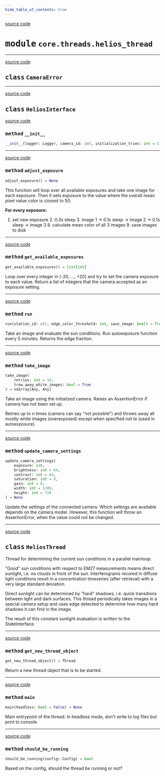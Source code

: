 ```yaml
---
hide_table_of_contents: true
---
```


<!-- markdownlint-disable -->

<a href="https://github.com/tum-esm/pyra/tree/main/packages/core/threads/helios_thread.py#L0" className="SourceCodeLinkBadge">source code</a>

# <kbd>module</kbd> `core.threads.helios_thread`






---

<a href="https://github.com/tum-esm/pyra/tree/main/packages/core/threads/helios_thread.py#L21" className="SourceCodeLinkBadge">source code</a>

## <kbd>class</kbd> `CameraError`








---

<a href="https://github.com/tum-esm/pyra/tree/main/packages/core/threads/helios_thread.py#L25" className="SourceCodeLinkBadge">source code</a>

## <kbd>class</kbd> `HeliosInterface`




<a href="https://github.com/tum-esm/pyra/tree/main/packages/core/threads/helios_thread.py#L26" className="SourceCodeLinkBadge">source code</a>

### <kbd>method</kbd> `__init__`

```python
__init__(logger: Logger, camera_id: int, initialization_tries: int = 5) → None
```








---

<a href="https://github.com/tum-esm/pyra/tree/main/packages/core/threads/helios_thread.py#L140" className="SourceCodeLinkBadge">source code</a>

### <kbd>method</kbd> `adjust_exposure`

```python
adjust_exposure() → None
```

This function will loop over all available exposures and take one image for each exposure. Then it sets exposure to the value where the overall mean pixel value color is closest to 50. 

**For every exposure:** 

1. set new exposure 2. 0.3s sleep 3. image 1 -> 0.1s sleep -> image 2 -> 0.1s sleep -> image 3 8. calculate mean color of all 3 images 9. save images to disk 

---

<a href="https://github.com/tum-esm/pyra/tree/main/packages/core/threads/helios_thread.py#L67" className="SourceCodeLinkBadge">source code</a>

### <kbd>method</kbd> `get_available_exposures`

```python
get_available_exposures() → list[int]
```

Loop over every integer in [-20, ..., +20] and try to set the camera exposure to each value. Return a list of integers that the camera accepted as an exposure setting. 

---

<a href="https://github.com/tum-esm/pyra/tree/main/packages/core/threads/helios_thread.py#L215" className="SourceCodeLinkBadge">source code</a>

### <kbd>method</kbd> `run`

```python
run(station_id: str, edge_color_threshold: int, save_image: bool) → float
```

Take an image and evaluate the sun conditions. Run autoexposure function every 5 minutes. Returns the edge fraction. 

---

<a href="https://github.com/tum-esm/pyra/tree/main/packages/core/threads/helios_thread.py#L117" className="SourceCodeLinkBadge">source code</a>

### <kbd>method</kbd> `take_image`

```python
take_image(
    retries: int = 10,
    trow_away_white_images: bool = True
) → ndarray[Any, Any]
```

Take an image using the initialized camera. Raises an AssertionError if camera has not been set up. 

Retries up to n times (camera can say "not possible") and throws away all mostly white images (overexposed) except when specified not to (used in autoexposure). 

---

<a href="https://github.com/tum-esm/pyra/tree/main/packages/core/threads/helios_thread.py#L80" className="SourceCodeLinkBadge">source code</a>

### <kbd>method</kbd> `update_camera_settings`

```python
update_camera_settings(
    exposure: int,
    brightness: int = 64,
    contrast: int = 64,
    saturation: int = 0,
    gain: int = 0,
    width: int = 1280,
    height: int = 720
) → None
```

Update the settings of the connected camera. Which settings are available depends on the camera model. However, this function will throw an AssertionError, when the value could not be changed. 


---

<a href="https://github.com/tum-esm/pyra/tree/main/packages/core/threads/helios_thread.py#L243" className="SourceCodeLinkBadge">source code</a>

## <kbd>class</kbd> `HeliosThread`
Thread for determining the current sun conditions in a parallel mainloop. 

"Good" sun conditions with respect to EM27 measurements means direct sunlight, i.e. no clouds in front of the sun. Interferograms recored in diffuse light conditions result in a concentration timeseries (after retrieval) with a very large standard deviation. 

Direct sunlight can be determined by "hard" shadows, i.e. quick transitions between light and dark surfaces. This thread periodically takes images in a special camera setup and uses edge detected to determine how many hard shadows it can find in the image. 

The result of this constant sunlight evaluation is written to the StateInterface. 




---

<a href="https://github.com/tum-esm/pyra/tree/main/packages/core/threads/helios_thread.py#L269" className="SourceCodeLinkBadge">source code</a>

### <kbd>method</kbd> `get_new_thread_object`

```python
get_new_thread_object() → Thread
```

Return a new thread object that is to be started. 

---

<a href="https://github.com/tum-esm/pyra/tree/main/packages/core/threads/helios_thread.py#L274" className="SourceCodeLinkBadge">source code</a>

### <kbd>method</kbd> `main`

```python
main(headless: bool = False) → None
```

Main entrypoint of the thread. In headless mode,  don't write to log files but print to console. 

---

<a href="https://github.com/tum-esm/pyra/tree/main/packages/core/threads/helios_thread.py#L261" className="SourceCodeLinkBadge">source code</a>

### <kbd>method</kbd> `should_be_running`

```python
should_be_running(config: Config) → bool
```

Based on the config, should the thread be running or not? 


